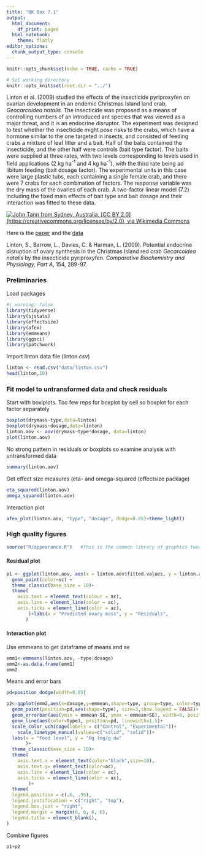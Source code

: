 ```yaml
---
title: "QK Box 7.1"
output:
  html_document:
    df_print: paged
  html_notebook:
    theme: flatly
editor_options:
  chunk_output_type: console
---
```


```r
knitr::opts_chunk$set(echo = TRUE, cache = TRUE)

# Set working directory
knitr::opts_knit$set(root.dir = "../")
```

Linton et al. (2009) studied the effects of the insecticide pyriproxyfen on ovarian development in an endemic Christmas Island land crab, *Geocarcoidea natalis*. The insecticide was proposed as a means of controlling numbers of an introduced ant species that was viewed as a major threat, and it is an endocrine disruptor. The experiment was designed to test whether the insecticide might pose risks to the crabs, which have a hormone similar to the one targeted in insects, and consisted of feeding crabs a mixture of leaf litter and a bait. Half of the baits contained the insecticide, and the other half were controls (bait type factor). The baits were supplied at three rates, with two levels corresponding to levels used in field applications (2 kg ha^-1^ and 4 kg ha^-1^), with the third rate being ad libitum feeding (bait dosage factor). The experimental units in this case were large plastic tubs, each containing a single female crab, and there were 7 crabs for each combination of factors. The response variable was the dry mass of the ovaries of each crab. A two-factor linear model (7.2) including the fixed main effects of bait type and bait dosage and their interaction was fitted to these data.

[![John Tann from Sydney, Australia, \[CC BY 2.0\](https://creativecommons.org/licenses/by/2.0), via Wikimedia Commons](../media/Gecarcoidea_natalis_2.jpg)](https://commons.wikimedia.org/wiki/File:Gecarcoidea_natalis_2.jpg)

Here is the [paper](https://doi.org/10.1016/j.cbpa.2009.02.024) and the [data](../data/linton.csv)

Linton, S., Barrow, L., Davies, C. & Harman, L. (2009). Potential endocrine disruption of ovary synthesis in the Christmas Island red crab *Gecarcoidea natalis* by the insecticide pyriproxyfen. *Comparative Biochemistry and Physiology, Part A*, 154, 289-97.

### Preliminaries

Load packages

```r
#| warning: false
library(tidyverse)
library(sjstats)
library(effectsize)
library(afex)
library(emmeans)
library(ggsci)
library(patchwork)
```

Import linton data file (linton.csv)

```r
linton <- read.csv("data/linton.csv")
head(linton,10)
```

### Fit model to untransformed data and check residuals

Start with boxlplots. Too few reps for boxplot by cell so boxplot for each factor separately

```r
boxplot(drymass~type,data=linton)
boxplot(drymass~dosage,data=linton)
linton.aov <- aov(drymass~type*dosage, data=linton)
plot(linton.aov)
```

No strong pattern in residuals or boxplots so examine analysis with untransformed data

```r
summary(linton.aov)
```

Get effect size measures (eta- and omega-squared (effectsize package)

```r
eta_squared(linton.aov)
omega_squared(linton.aov)
```

Interaction plot

```r
afex_plot(linton.aov, "type", "dosage", dodge=0.05)+theme_light()
```

### High quality figures

```r
source("R/appearance.R")   #This is the common library of graphics tweaks, defining the qk theme
```

#### Residual plot

```r
p1 <- ggplot(linton.aov, aes(x = linton.aov$fitted.values, y = linton.aov$residuals)) +
  geom_point(color=sc) +
  theme_classic(base_size = 10)+
  theme(
    axis.text = element_text(colour = ac),
    axis.line = element_line(color = ac),
    axis.ticks = element_line(color = ac),
        )+labs(x = "Predicted ovary mass", y = "Residuals", 
       )
```

#### Interaction plot

Use emmeans to get dataframe of means and se

```r
emm1<-emmeans(linton.aov, ~type|dosage)
emm2<-as.data.frame(emm1)
emm2
```

Means and error bars

```r
pd=position_dodge(width=0.05)

p2<-ggplot(emm2,aes(x=dosage,y=emmean,shape=type, group=type, color=type))+
  geom_point(position=pd,aes(shape=type), size=3,show.legend = FALSE)+
  geom_errorbar(aes(ymin = emmean-SE, ymax = emmean+SE), width=0, position = pd,show.legend = FALSE)+
  geom_line(aes(color=type), position=pd, linewidth=1.5)+
  scale_color_uchicago(labels = c("Control", "Experimental"))+
    scale_linetype_manual(values=c("solid", "solid"))+
  labs(x = "Food level", y = "Hg (mg/g dw"
       )+
  theme_classic(base_size = 10)+
  theme(
    axis.text.x = element_text(color="black",size=10),
    axis.text.y= element_text(color=ac),
    axis.line = element_line(color = ac),
    axis.ticks = element_line(color = ac),
        )+
  theme(
  legend.position = c(.6, .95),
  legend.justification = c("right", "top"),
  legend.box.just = "right",
  legend.margin = margin(6, 6, 6, 6),
  legend.title = element_blank(),
)
```

Combine figures

```r
p1+p2
```
